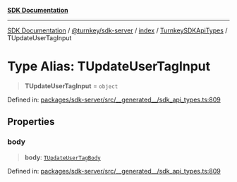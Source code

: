 [**SDK Documentation**](../../../../../../README.mdx)

***

[SDK Documentation](../../../../../../packages.mdx) / [@turnkey/sdk-server](../../../../README.mdx) / [index](../../../README.mdx) / [TurnkeySDKApiTypes](../README.mdx) / TUpdateUserTagInput

# Type Alias: TUpdateUserTagInput

> **TUpdateUserTagInput** = `object`

Defined in: [packages/sdk-server/src/\_\_generated\_\_/sdk\_api\_types.ts:809](https://github.com/tkhq/sdk/blob/fd49bfe86475c8603b3eb385aa101efa36fa32fc/packages/sdk-server/src/__generated__/sdk_api_types.ts#L809)

## Properties

### body

> **body**: [`TUpdateUserTagBody`](TUpdateUserTagBody.mdx)

Defined in: [packages/sdk-server/src/\_\_generated\_\_/sdk\_api\_types.ts:809](https://github.com/tkhq/sdk/blob/fd49bfe86475c8603b3eb385aa101efa36fa32fc/packages/sdk-server/src/__generated__/sdk_api_types.ts#L809)
